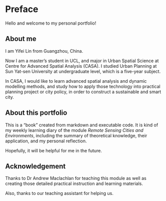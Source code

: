 # Preface {.unnumbered}

Hello and welcome to my personal portfolio!

## About me

I am Yifei Lin from Guangzhou, China.

Now I am a master's student in UCL, and major in Urban Spatial Science at Centre for Advanced Spatial Analysis (CASA). I studied Urban Planning at Sun Yat-sen University at undergraduate level, which is a five-year subject.

In CASA, I would like to learn advanced spatial analysis and dynamic modelling methods, and study how to apply those technology into practical planning project or city policy, in order to construct a sustainable and smart city.

## About this portfolio

This is a "book" created from markdown and executable code. It is kind of my weekly learning diary of the module *Remote Sensing Cities and Environments*, including the summary of theoretical knowledge, their application, and my personal reflection.

Hopefully, it will be helpful for me in the future.

## Acknowledgement

Thanks to Dr Andrew Maclachlan for teaching this module as well as creating those detailed practical instruction and learning materials.

Also, thanks to our teaching assistant for helping us.
